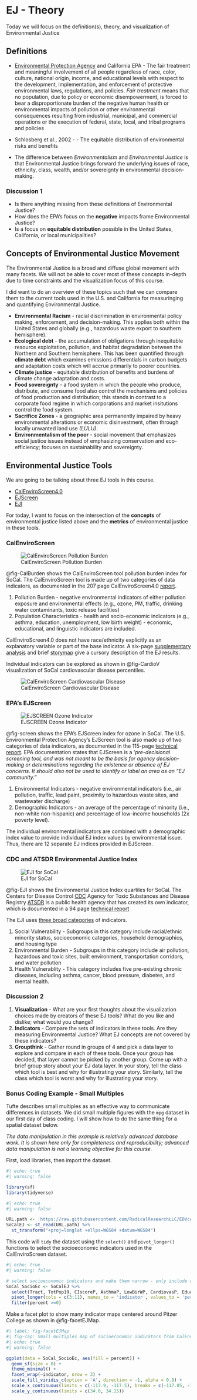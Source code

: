 # EJ - Theory {#sec-EJtheory}

::: {.callout-note appearance="simple"}
Today we will focus on the definition(s), theory, and visualization of Environmental Justice
:::

## Definitions

* [Environmental Protection Agency](https://www.epa.gov/environmentaljustice/ej-2020-glossary) and California EPA - The fair treatment and meaningful involvement of all people regardless of race, color, culture, national origin, income, and educational levels with respect to the development, implementation, and enforcement of protective environmental laws, regulations, and policies. _Fair treatment_ means that no population, due to policy or economic disempowerment, is forced to bear a disproportionate burden of the negative human health or environmental impacts of pollution or other environmental consequences resulting from industrial, municipal, and commercial operations or the execution of federal, state, local, and tribal programs and policies 

* Schlosberg et al., 2002 - - The equitable distribution of environmental risks and benefits

* The difference between _Environmentalism_ and _Environmental Justice_ is that Environmental Justice brings forward the underlying issues of race, ethnicity, class, wealth, and/or sovereignty in environmental decision-making.  

### Discussion 1

* Is there anything missing from these definitions of Environmental Justice?
* How does the EPA's focus on the **negative** impacts frame Environmental Justice?
* Is a focus on **equitable distribution** possible in the United States, California, or local municipalities?

## Concepts of Environmental Justice Movement

The Environmental Justice is a broad and diffuse global movement with many facets. We will not be able to cover most of these concepts in-depth due to time constraints and the visualization focus of this course.  

I did want to do an overview of these topics such that we can compare them to the current tools used in the U.S. and California for measuringing and quantifying Environmental Justice.  

* **Environmental Racism** - racial discrimination in environmental policy making, enforcement, and decision-making. This applies both within the United States and globally (e.g., hazardous waste export to southern hemisphere).
* **Ecological debt** - the accumulation of obligations through inequitable resource exploitation, pollution, and habitat degradation between the Northern and Southern hemisphere. This has been quantified through **climate debt** which examines emissions differentials in carbon budgets and adaptation costs which will accrue primarily to poorer countries.
* **Climate justice** - equitable distribution of benefits and burdens of climate change adaptation and costs.
* **Food sovereignty** - a food system in which the people who produce, distribute, and consume food also control the mechanisms and policies of food production and distribution; this stands in contrast to a corporate food regime in which corporations and market insitutions control the food system.  
* **Sacrifice Zones** - a geographic area permanently impaired by heavy environmental alterations or economic disinvestment, often through locally unwanted land use _(LULU)_.
* **Environmentalism of the poor** - social movement that emphasizes social justice issues instead of emphasizing conservation and eco-efficiency; focuses on sustainability and sovereignty.  

## Environmental Justice Tools

We are going to be talking about three EJ tools in this course.

* [CalEnviroScreen4.0](https://oehha.ca.gov/calenviroscreen/report/calenviroscreen-40)
* [EJScreen](https://www.epa.gov/ejscreen)
* [EJI](https://atsdr.cdc.gov/placeandhealth/eji/index.html)

For today, I want to focus on the intersection of the **concepts** of environmental justice listed above and the **metrics** of environmental justice in these tools.

### CalEnviroScreen

![CalEnviroScreen Pollution Burden](images/CalEnviroScreen2.png){#fig-CalBurden} 

@fig-CalBurden shows the CalEnviroScreen tool pollution burden index for SoCal. The CalEnviroScreen tool is made up of two categories of data indicators, as documented in the 207 page CalEnviroScreen4.0 [report](https://oehha.ca.gov/media/downloads/calenviroscreen/report/calenviroscreen40reportf2021.pdf).

1. Pollution Burden - negative environmental indicators of either pollution exposure and environmental effects (e.g., ozone, PM, traffic, drinking water contaminants, toxic release facilities)
2. Population Characteristics - health and socio-economic indicators (e.g., asthma, education, unemployment, low birth weight) - economic, educational, and linguistic indicators are included.

CalEnviroScreen4.0 does not have race/ethnicity explicitly as an explanatory variable or part of the base indicator. A six-page [supplementary analysis](https://oehha.ca.gov/media/downloads/calenviroscreen/document/calenviroscreen40raceanalysisf2021.pdf) and brief [storymap](https://storymaps.arcgis.com/stories/f555670d30a942e4b46b18293e2795a7) give a cursory description of the EJ results.   

Individual indicators can be explored as shown in @fig-CardioV visualization of SoCal cardiovascular disease percentiles. 

![CalEnviroScreen Cardiovascular Disease](images/CalEnviroScreen1.png){#fig-CardioV} 

### EPA's EJScreen

![EJSCREEN Ozone Indicator](images/EJScreen1.png){#fig-screen} 

@fig-screen shows the EPA's EJScreen index for ozone in SoCal. The U.S. Environmental Protection Agency's EJScreen tool is also made up of two categories of data indicators, as documented in the 115-page [technical report](https://www.epa.gov/sites/default/files/2021-04/documents/ejscreen_technical_document.pdf). EPA documentation states that EJScreen is a _'pre-decisional screening tool, and was not meant to be the basis for agency decision-making or determinations regarding the existence or absence of EJ concerns. It should also not be used to identify or label an area as an "EJ community."_ 

1. Environmental Indicators - negative environmental indicators (i.e., air pollution, traffic, lead paint, proximity to hazardous waste sites, and wastewater discharge)
2. Demographic Indicators - an average of the percentage of minority (i.e., non-white non-hispanic) and percentage of low-income households (2x poverty level).

The individual environmental indicators are combined with a demographic index value to provide individual EJ index values by environmental issue.  Thus, there are 12 separate
EJ indices provided in EJScreen.  

### CDC and ATSDR Environmental Justice Index

![EJI for SoCal](images/EJI.png){#fig-EJI} 

@fig-EJI shows the Environmental Justice Index quartiles for SoCal. The Centers for Disease Control [CDC](https://www.cdc.gov/) Agency for Toxic Substances and Disease Registry [ATSDR](https://www.atsdr.cdc.gov/) is a public health agency that has created its own indicator, which is documented in a 94 page [technical report](https://www.atsdr.cdc.gov/placeandhealth/eji/docs/EJI-2022-Documentation.pdf)  

The EJI uses [three broad categories](https://www.atsdr.cdc.gov/placeandhealth/eji/docs/EJI-2022-Indicators-508.pdf) of indicators.

1. Social Vulnerability - Subgroups in this category include racial/ethnic minority status, socioeconomic categories, household demographics, and housing type
2. Environmental Burden - Subgroups in this category include air pollution, hazardous and toxic sites, built environment, transportation corridors, and water pollution
3. Health Vulnerablity - This category includes five pre-existing chronic diseases, including asthma, cancer, blood pressure, diabetes, and mental health.

### Discussion 2

1. **Visualization** - What are your first thoughts about the visualization choices made by creators of these EJ tools? What do you like and dislike; what would you change?
2. **Indicators** - Compare the sets of indicators in these tools. Are they measuring Environmental Justice? What EJ concepts are not covered by these indicators?
3. **Groupthink** - Gather round in groups of 4 and pick a data layer to explore and compare in each of these tools. Once your group has decided, that layer cannot be picked by another group. Come up with a brief group story about your EJ data layer. In your story, tell the class which tool is best and why for illustrating your story.  Similarly, tell the class which tool is worst and why for illustrating your story.  

### Bonus Coding Example - Small Multiples

Tufte describes small multiples as an effective way to communicate differences in datasets. We did small multiple figures with the `mpg` dataset in our first day of class coding. I will show how to do the same thing for a spatial dataset below.

_The data manipulation in this example is relatively advanced database work. It is shown here only for completeness and reproducibility; advanced data manipulation is not a learning objective for this course._

First, load libraries, then import the dataset.

```{r}
#| echo: true
#| warning: false

library(sf)
library(tidyverse)

```

```{r}
#| echo: true
#| warning: false

URL.path <- 'https://raw.githubusercontent.com/RadicalResearchLLC/EDVcourse/main/CalEJ4/CalEJ.geoJSON'
SoCalEJ <- st_read(URL.path) %>% 
  st_transform("+proj=longlat +ellps=WGS84 +datum=WGS84")

```

This code will `tidy` the dataset using the `select()` and `pivot_longer()` functions to select the socioeconomic indicators used in the CalEnviroScreen dataset.

```{r}
#| echo: true
#| warning: false

# select socioeconomic indicators and make them narrow - only include counties above 70%
SoCal_SocioEc <- SoCalEJ %>% 
  select(Tract, TotPop19, CIscoreP, AsthmaP, LowBirWP, CardiovasP, EducatP, HousBurdP, Ling_IsolP, PovertyP, UnemplP, geometry) %>% 
  pivot_longer(cols = c(3:11), names_to = 'indicator', values_to = 'percent') %>% 
  filter(percent >=0)

```

Make a facet plot to show many indicator maps centered around Pitzer College as shown in @fig-facetEJMap.

```{r}
#| label: fig-facetEJMap
#| fig-cap: Small multiples map of socioeconomic indicators from CalEnviroScreen
#| echo: true
#| warning: false

ggplot(data = SoCal_SocioEc, aes(fill = percent)) +
  geom_sf(size = 0) +
  theme_minimal() +
  facet_wrap(~indicator, nrow = 3) +
  scale_fill_viridis_c(option = 'A', direction = -1, alpha = 0.8) +
  scale_x_continuous(limits = c(-117.9, -117.5), breaks = c(-117.85, -117.7, -117.55)) +
  scale_y_continuous(limits = c(34.0, 34.15))

```
